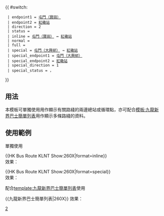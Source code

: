 {{ #switch: {{{format|}}}
  | endpoint1 = [[寶田公共運輸交匯處|屯門（寶田）]]
  | endpoint2 = [[紅磡車站公共運輸交匯處|紅磡站]]
  | direction = 2
  | status =
  | inline = [[寶田公共運輸交匯處|屯門（寶田）]] ↔ [[紅磡車站公共運輸交匯處|紅磡站]]
  | normal =
  | full =
  | special = [[大興巴士總站|屯門（大興邨）]] → [[紅磡車站公共運輸交匯處|紅磡站]]
  | special_endpoint1 = [[大興巴士總站|屯門（大興邨）]]
  | special_endpoint2 = [[紅磡車站公共運輸交匯處|紅磡站]]
  | special_direction = 1
  | special_status = {{HK Bus Status|ST}}，{{HK Bus Status|M}}
}}<noinclude>
==用法==
本模板可單獨使用用作顯示有關路綫的兩邊總站或循環點，亦可配合[[模板:九龍新界巴士簡單列表]]用作顯示多條路綫的資料。

==使用範例==
;單獨使用
<nowiki>{{HK Bus Route KLNT Show:260X|format=inline}}</nowiki><br>
效果：{{HK Bus Route KLNT Show:260X|format=inline}}

<nowiki>{{HK Bus Route KLNT Show:260X|format=special}}</nowiki><br>
效果：{{HK Bus Route KLNT Show:260X|format=special}}

;配合[[template:九龍新界巴士簡單列表]]使用
<nowiki>{{九龍新界巴士簡單列表|260X}}</nowiki>
效果：{{九龍新界巴士簡單列表|260X}}
[[Category:九龍巴士路線模板|2]]</noinclude>